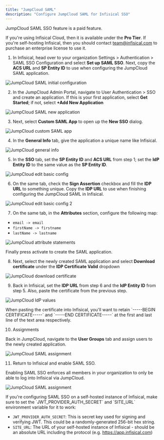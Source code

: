 ---
title: "JumpCloud SAML"
description: "Configure JumpCloud SAML for Infisical SSO"
---

<Info>
   JumpCloud SAML SSO feature is a paid feature.
   
   If you're using Infisical Cloud, then it is available under the **Pro Tier**. If you're self-hosting Infisical,
   then you should contact team@infisical.com to purchase an enterprise license to use it.
</Info>

1. In Infisical, head over to your organization Settings > Authentication > SAML SSO Configuration and select **Set up SAML SSO**.
   Next, copy the **ACS URL** and **SP Entity ID** to use when configuring the JumpCloud SAML application.

![JumpCloud SAML initial configuration](../../../images/sso/jumpcloud/init-config.png)

2. In the JumpCloud Admin Portal, navigate to User Authentication > SSO and create an application. If this is your first application, select **Get Started**;
   if not, select **+Add New Application**

![JumpCloud SAML new application](../../../images/sso/jumpcloud/new-application.png)

3. Next, select **Custom SAML App** to open up the **New SSO** dialog.

![JumpCloud custom SAML app](../../../images/sso/jumpcloud/custom-saml-app.png)

4. In the **General Info** tab, give the application a unique name like Infisical.

![JumpCloud general info](../../../images/sso/jumpcloud/general-info.png)

5. In the **SSO** tab, set the **SP Entity ID** and **ACS URL** from step 1; set the **IdP Entity ID** to the same value as the **SP Entity ID**.

![JumpCloud edit basic config](../../../images/sso/jumpcloud/edit-basic-config.png)

6. On the same tab, check the **Sign Assertion** checkbox and fill the **IDP URL** to something unique.
   Copy the **IDP URL** to use when finishing configuring the JumpCloud SAML in Infisical.

![JumpCloud edit basic config 2](../../../images/sso/jumpcloud/edit-basic-config-2.png)

7. On the same tab, in the **Attributes** section, configure the following map:

- `email -> email`
- `firstName -> firstname`
- `lastName -> lastname`

![JumpCloud attribute statements](../../../images/sso/jumpcloud/attribute-statements.png)

Finally press activate to create the SAML application.

8. Next, select the newly created SAML application and select **Download certificate** under the **IDP Certificate Valid** dropdown

![JumpCloud download certificate](../../../images/sso/jumpcloud/download-saml-certificate.png)

9. Back in Infisical, set the **IDP URL** from step 6 and the **IdP Entity ID** from step 5. Also, paste the certificate from the previous step.

![JumpCloud IdP values](../../../images/sso/jumpcloud/idp-values.png)

<Note>
  When pasting the certificate into Infisical, you'll want to retain `-----BEGIN
  CERTIFICATE-----` and `-----END CERTIFICATE-----` at the first and last line
  of the text area respectively.
</Note>

10. Assignments

Back in JumpCloud, navigate to the **User Groups** tab and assign users to the newly created application.

![JumpCloud SAML assignment](../../../images/sso/jumpcloud/assignment.png)

11. Return to Infisical and enable SAML SSO.

Enabling SAML SSO enforces all members in your organization to only be able to log into Infisical via JumpCloud.

![JumpCloud SAML assignment](../../../images/sso/jumpcloud/enable-saml.png)

<Note>
   If you're configuring SAML SSO on a self-hosted instance of Infisical, make sure to
   set the `JWT_PROVIDER_AUTH_SECRET` and `SITE_URL` environment variable for it to work:
   
   - `JWT_PROVIDER_AUTH_SECRET`: This is secret key used for signing and verifying JWT. This could be a randomly-generated 256-bit hex string.
   - `SITE_URL`: The URL of your self-hosted instance of Infisical - should be an absolute URL including the protocol (e.g. https://app.infisical.com)
</Note>
